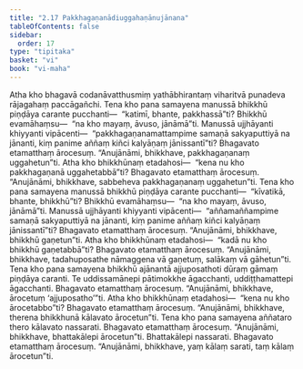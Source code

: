 ```yaml
---
title: "2.17 Pakkhagaṇanādiuggahaṇānujānana"
tableOfContents: false
sidebar:
  order: 17
type: "tipitaka"
basket: "vi"
book: "vi-maha"
---
```



<DynamicBreadcrumb />

<Division number="156" book="vi-maha" e="ch" v="3" p="157">

<Paragraph number="653" book="vi-maha">
Atha kho bhagavā codanāvatthusmiṃ yathābhirantaṃ viharitvā punadeva rājagahaṃ paccāgañchi.
</Paragraph>

<Paragraph number="654" book="vi-maha">
Tena kho pana samayena manussā bhikkhū piṇḍāya carante pucchanti—  “katimī, bhante, pakkhassā”ti? Bhikkhū evamāhaṃsu—  “na kho mayaṃ, āvuso, jānāmā”ti. Manussā ujjhāyanti khiyyanti vipācenti—  “pakkhagaṇanamattampime samaṇā sakyaputtiyā na jānanti, kiṃ panime aññaṃ kiñci kalyāṇaṃ jānissantī”ti? Bhagavato etamatthaṃ ārocesuṃ. “Anujānāmi, bhikkhave, pakkhagaṇanaṃ uggahetun”ti. Atha kho bhikkhūnaṃ etadahosi—  “kena nu kho pakkhagaṇanā uggahetabbā”ti? Bhagavato etamatthaṃ ārocesuṃ. “Anujānāmi, bhikkhave, sabbeheva pakkhagaṇanaṃ uggahetun”ti.
</Paragraph>

</Division>
<Division number="157" book="vi-maha" e="ch" v="3" p="157">

<Paragraph number="655" book="vi-maha">
Tena kho pana samayena manussā bhikkhū piṇḍāya carante pucchanti—  “kīvatikā, bhante, bhikkhū”ti? Bhikkhū evamāhaṃsu—  “na kho mayaṃ, āvuso, jānāmā”ti. Manussā ujjhāyanti khiyyanti vipācenti—  “aññamaññampime samaṇā sakyaputtiyā na jānanti, kiṃ panime aññaṃ kiñci kalyāṇaṃ jānissantī”ti? Bhagavato etamatthaṃ ārocesuṃ. “Anujānāmi, bhikkhave, bhikkhū gaṇetun”ti.
</Paragraph>

<Paragraph number="656" book="vi-maha">
Atha kho bhikkhūnaṃ etadahosi—  “kadā nu kho bhikkhū gaṇetabbā”ti? Bhagavato etamatthaṃ ārocesuṃ. “Anujānāmi, bhikkhave, tadahuposathe nāmaggena vā gaṇetuṃ, salākaṃ vā gāhetun”ti.
</Paragraph>

</Division>
<Division number="158" book="vi-maha" e="ch" v="3" p="158">

<Paragraph number="657" book="vi-maha">
Tena kho pana samayena bhikkhū ajānantā ajjuposathoti dūraṃ gāmaṃ piṇḍāya caranti. Te uddissamānepi pātimokkhe āgacchanti, uddiṭṭhamattepi āgacchanti. Bhagavato etamatthaṃ ārocesuṃ. “Anujānāmi, bhikkhave, ārocetuṃ ‘ajjuposatho’”ti.
</Paragraph>

<Paragraph number="658" book="vi-maha">
Atha kho bhikkhūnaṃ etadahosi—  “kena nu kho ārocetabbo”ti? Bhagavato etamatthaṃ ārocesuṃ. “Anujānāmi, bhikkhave, therena bhikkhunā kālavato ārocetun”ti.
</Paragraph>

<Paragraph number="659" book="vi-maha">
Tena kho pana samayena aññataro thero kālavato nassarati. Bhagavato etamatthaṃ ārocesuṃ. “Anujānāmi, bhikkhave, bhattakālepi ārocetun”ti.
</Paragraph>

<Paragraph number="660" book="vi-maha">
Bhattakālepi nassarati. Bhagavato etamatthaṃ ārocesuṃ. “Anujānāmi, bhikkhave, yaṃ kālaṃ sarati, taṃ kālaṃ ārocetun”ti.
</Paragraph>
</Division>